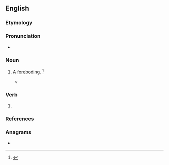 ==English==

===Etymology===
{{suffix|en|abode|ing}}

===Pronunciation===
* {{a|US}} {{IPA|en|/əˈboʊ.dɪŋ/}}

===Noun===
{{en-noun}}

# {{lb|en|obsolete}} A [[foreboding]]. {{defdate|Attested from the late 16<sup>th</sup> century to the early 18<sup>th</sup> century.}}<ref name=SOED>{{R:SOED5|page=6}}</ref>
#* {{quote-book|en|year=1625|author=George Chapman, J. M. R. Margeson
|title=The conspiracy and tragedy of Charles, Duke of Byron
|url=http://books.google.com/books?id=9aMnAAAAMAAJ
|publisher=Manchester University Press
|page=127
|editor=J. M. R. Margeson
|passage=Why suffer you that ill-'''aboding''' vermin To breed so near your bosom?}}

===Verb===
{{head|en|verb form}}

# {{present participle of|en|abode|nocat=1}}

===References===
<references/>

===Anagrams===
* {{anagrams|en|a=abdgino|Baoding|boa'ding}}